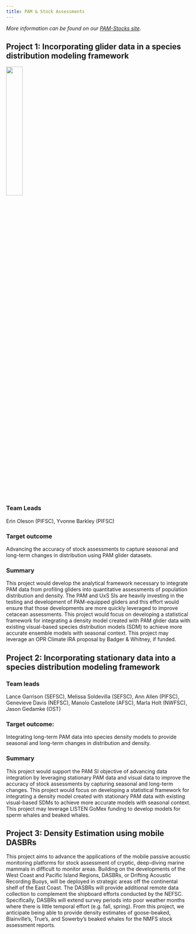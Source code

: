 ```yaml
---
title: PAM & Stock Assessments
---
```


*More information can be found on our [PAM-Stocks site](https://nmfs-ost.github.io/PAM-Stocks/).*

## Project 1: Incorporating glider data in a species distribution modeling framework
![](/content/images/Priority_project_graphics/Stock_assessments/SLOCUM-GLIDER.png){width=30%}

### Team Leads
Erin Oleson (PIFSC), Yvonne Barkley (PIFSC)

### Target outcome
Advancing the accuracy of stock assessments to capture seasonal and long-term changes in distribution using PAM glider datasets.

### Summary
This project would develop the analytical framework necessary to integrate PAM data from profiling gliders into quantitative assessments of population distribution and density. The PAM and UxS SIs are heavily investing in the testing and development of PAM-equipped gliders and this effort would ensure that those developments are more quickly leveraged to improve cetacean assessments. This project would focus on developing a statistical framework for integrating a density model created with PAM glider data with existing visual-based species distribution models (SDM) to achieve more accurate ensemble models with seasonal context. This project may leverage an OPR Climate IRA proposal by Badger & Whitney, if funded.

## Project 2: Incorporating stationary data into a species distribution modeling framework

### Team leads
Lance Garrison (SEFSC), Melissa Soldevilla (SEFSC), Ann Allen (PIFSC), Genevieve Davis (NEFSC), Manolo Castellote (AFSC), Marla Holt (NWFSC), Jason Gedamke (OST)

### Target outcome:
Integrating long-term PAM data into species density models to provide seasonal and long-term changes in distribution and density.

### Summary
This project would support the PAM SI objective of advancing data integration by leveraging stationary PAM data and visual data to improve the accuracy of stock assessments by capturing seasonal and long-term changes. This project would focus on developing a statistical framework for integrating a density model created with stationary PAM data with existing visual-based SDMs to achieve more accurate models with seasonal context. This project may leverage LISTEN GoMex funding to develop models for sperm whales and
beaked whales.

## Project 3: Density Estimation using mobile DASBRs

This project aims to advance the applications of the mobile passive acoustic monitoring platforms for stock assessment of cryptic, deep-diving marine mammals in difficult to monitor areas. Building on the developments of the West Coast and Pacific Island Regions, DASBRs, or Drifting Acoustic Recording Buoys, will be deployed in strategic areas off the continental shelf of the East Coast. The DASBRs will provide additional remote data collection to complement the shipboard efforts conducted by the NEFSC. Specifically, DASBRs will extend survey periods into poor weather months where there is little temporal effort (e.g. fall, spring). From this project, we anticipate being able to provide density estimates of goose-beaked, Blainville’s, True’s, and Sowerby’s beaked whales for the NMFS stock assessment reports.